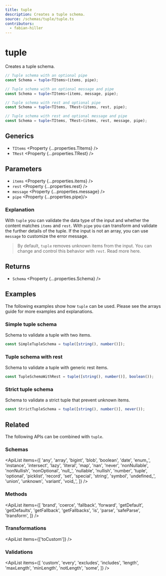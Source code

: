 ```yaml
---
title: tuple
description: Creates a tuple schema.
source: /schemas/tuple/tuple.ts
contributors:
  - fabian-hiller
---
```



# tuple

Creates a tuple schema.

```ts
// Tuple schema with an optional pipe
const Schema = tuple<TItems>(items, pipe);

// Tuple schema with an optional message and pipe
const Schema = tuple<TItems>(items, message, pipe);

// Tuple schema with rest and optional pipe
const Schema = tuple<TItems, TRest>(items, rest, pipe);

// Tuple schema with rest and optional message and pipe
const Schema = tuple<TItems, TRest>(items, rest, message, pipe);
```

## Generics

- `TItems` <Property {...properties.TItems} />
- `TRest` <Property {...properties.TRest} />

## Parameters

- `items` <Property {...properties.items} />
- `rest` <Property {...properties.rest} />
- `message` <Property {...properties.message} />
- `pipe` <Property {...properties.pipe}/>

### Explanation

With `tuple` you can validate the data type of the input and whether the content matches `items` and `rest`. With `pipe` you can transform and validate the further details of the tuple. If the input is not an array, you can use `message` to customize the error message.

> By default, `tuple` removes unknown items from the input. You can change and control this behavior with `rest`. Read more <Link href="/guides/arrays/#rest-argument">here</Link>.

## Returns

- `Schema` <Property {...properties.Schema} />

## Examples

The following examples show how `tuple` can be used. Please see the <Link href="/guides/arrays/">arrays guide</Link> for more examples and explanations.

### Simple tuple schema

Schema to validate a tuple with two items.

```ts
const SimpleTupleSchema = tuple([string(), number()]);
```

### Tuple schema with rest

Schema to validate a tuple with generic rest items.

```ts
const TupleSchemaWithRest = tuple([string(), number()], boolean());
```

### Strict tuple schema

Schema to validate a strict tuple that prevent unknown items.

```ts
const StrictTupleSchema = tuple([string(), number()], never());
```

## Related

The following APIs can be combined with `tuple`.

### Schemas

<ApiList
  items={[
    'any',
    'array',
    'bigint',
    'blob',
    'boolean',
    'date',
    'enum_',
    'instance',
    'intersect',
    'lazy',
    'literal',
    'map',
    'nan',
    'never',
    'nonNullable',
    'nonNullish',
    'nonOptional',
    'null_',
    'nullable',
    'nullish',
    'number',
    'tuple',
    'optional',
    'picklist',
    'record',
    'set',
    'special',
    'string',
    'symbol',
    'undefined_',
    'union',
    'unknown',
    'variant',
    'void_',
  ]}
/>

### Methods

<ApiList
  items={[
    'brand',
    'coerce',
    'fallback',
    'forward',
    'getDefault',
    'getDefaults',
    'getFallback',
    'getFallbacks',
    'is',
    'parse',
    'safeParse',
    'transform',
  ]}
/>

### Transformations

<ApiList items={['toCustom']} />

### Validations

<ApiList
  items={[
    'custom',
    'every',
    'excludes',
    'includes',
    'length',
    'maxLength',
    'minLength',
    'notLength',
    'some',
  ]}
/>
